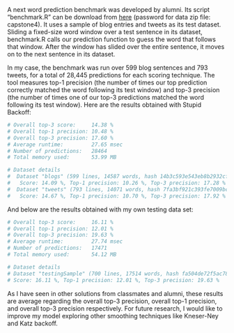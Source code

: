  

A next word prediction benchmark was developed by alumni. Its script "benchmark.R" can be download from <a href="https://github.com/hfoffani/dsci-benchmark" target="_blank">here</a> (password for data zip file: capstone4). It uses a sample of blog entries and tweets as its test dataset. Sliding a fixed-size word window over a test sentence in its dataset, benchmark.R calls our prediction function to guess the word that follows that window. After the window has slided over the entire sentence, it moves on to the next sentence in its dataset.

In my case, the benchmark was run over 599 blog sentences and 793 tweets, for a total of 28,445 predictions for each scoring technique. The tool measures top-1 precision (the number of times our top prediction correctly matched the word following its test window) and top-3 precision (the number of times one of our top-3 predictions matched the word following its test window). Here are the results obtained with Stupid Backoff:

```r

# Overall top-3 score:     14.38 %
# Overall top-1 precision: 10.48 %
# Overall top-3 precision: 17.60 %
# Average runtime:         27.65 msec
# Number of predictions:   28464
# Total memory used:       53.99 MB

# Dataset details
#  Dataset "blogs" (599 lines, 14587 words, hash 14b3c593e543eb8b2932cf00b646ed653e336897a03c82098b725e6e1f9b7aa2)
#   Score: 14.09 %, Top-1 precision: 10.26 %, Top-3 precision: 17.28 %
#  Dataset "tweets" (793 lines, 14071 words, hash 7fa3bf921c393fe7009bc60971b2bb8396414e7602bb4f409bed78c7192c30f4)
#   Score: 14.67 %, Top-1 precision: 10.70 %, Top-3 precision: 17.92 %

```

And below are the results obtained with my own testing data set:

```r

# Overall top-3 score:     16.11 %
# Overall top-1 precision: 12.01 %
# Overall top-3 precision: 19.63 %
# Average runtime:         27.74 msec
# Number of predictions:   17471
# Total memory used:       54.12 MB

# Dataset details
# Dataset "testingSample" (700 lines, 17514 words, hash fa504de72f5ac78745760703d11fd8823edd36a103fd0cda8827d14406931616)
# Score: 16.11 %, Top-1 precision: 12.01 %, Top-3 precision: 19.63 %

```

As I have seen in other solutions from classmates and alumni, these results are average regarding the overall top-3 precision, overall top-1 precision, and overall top-3 precision respectively. For future research, I would like to improve my model exploring other smoothing techniques like Kneser-Ney and Katz backoff.